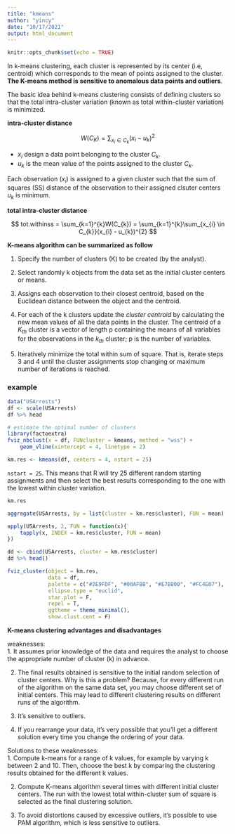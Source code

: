 ```yaml
---
title: "kmeans"
author: "yincy"
date: "10/17/2021"
output: html_document
---
```


```r
knitr::opts_chunk$set(echo = TRUE)
```

In k-means clustering, each cluster is represented by its center (i.e, centroid) which corresponds to the mean of points assigned to the cluster. **The K-means method is sensitive to anomalous data points and outliers**.  

The basic idea behind k-means clustering consists of defining clusters so that the total intra-cluster variation (known as total within-cluster variation) is minimized.  

**intra-cluster distance**  

$$
W(C_{K}) = \sum_{x_{i} \in C_{k}}(x_{i} - u_{k})^{2}
$$

- $x_{i}$ design a data point belonging to the cluster $C_{k}$.  
- $u_{k}$ is the mean value of the points assigned to the cluster $C_{k}$.  

Each observation ($x_{i}$) is assigned to a given cluster such that the sum of squares (SS) distance of the observation to their assigned clsuter centers $u_{k}$ is minimum.  


**total intra-cluster distance**  

$$
tot.withinss = \sum_{k=1}^{k}W(C_{k}) = \sum_{k=1}^{k}\sum_{x_{i} \in C_{k}}(x_{i} - u_{k})^{2}
$$

**K-means algorithm can be summarized as follow**  

1. Specify the number of clusters (K) to be created (by the analyst).  

2. Select randomly k objects from the data set as the initial cluster centers or means.  

3. Assigns each observation to their closest centroid, based on the Euclidean distance between the object and the centroid.  

4. For each of the k clusters update the *cluster centroid* by calculating the new mean values of all the data points in the cluster. The centroid of a $K_{th}$ cluster is a vector of length p containing the means of all variables for the observations in the $k_{th}$ cluster; p is the number of variables.  

5. Iteratively minimize the total within sum of square. That is, iterate steps 3 and 4 until the cluster assignments stop changing or maximum number of iterations is reached.  


### example
```r
data("USArrests")
df <- scale(USArrests)
df %>% head

# estimate the optimal number of clusters
library(factoextra)
fviz_nbclust(x = df, FUNcluster = kmeans, method = "wss") +
    geom_vline(xintercept = 4, linetype = 2)

km.res <- kmeans(df, centers = 4, nstart = 25)
```

`nstart = 25`. This means that R will try 25 different random starting assignments and then select the best results corresponding to the one with the lowest within cluster variation.  

```r
km.res
```

```r
aggregate(USArrests, by = list(cluster = km.res$cluster), FUN = mean)
```

```r
apply(USArrests, 2, FUN = function(x){
    tapply(x, INDEX = km.res$cluster, FUN = mean)
})
```

```r
dd <- cbind(USArrests, cluster = km.res$cluster)
dd %>% head()
```


```r
fviz_cluster(object = km.res, 
             data = df, 
             palette = c("#2E9FDF", "#00AFBB", "#E7B800", "#FC4E07"), 
             ellipse.type = "euclid", 
             star.plot = F, 
             repel = T, 
             ggtheme = theme_minimal(), 
             show.clust.cent = F)
```

**K-means clustering advantages and disadvantages**  

weaknesses:  
1. It assumes prior knowledge of the data and requires the analyst to choose the appropriate number of cluster (k) in advance.  

2. The final results obtained is sensitive to the initial random selection of cluster centers. Why is this a problem? Because, for every different run of the algorithm on the same data set, you may choose different set of initial centers. This may lead to different clustering results on different runs of the algorithm.  

3. It’s sensitive to outliers.  

4. If you rearrange your data, it’s very possible that you’ll get a different solution every time you change the ordering of your data.  


Solutions to these weaknesses:  
1. Compute k-means for a range of k values, for example by varying k between 2 and 10. Then, choose the best k by comparing the clustering results obtained for the different k values.  

2. Compute K-means algorithm several times with different initial cluster centers. The run with the lowest total within-cluster sum of square is selected as the final clustering solution.  

3. To avoid distortions caused by excessive outliers, it’s possible to use PAM algorithm, which is less sensitive to outliers.  



